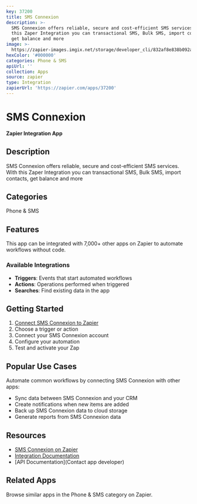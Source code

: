 ```yaml
---
key: 37200
title: SMS Connexion
description: >-
  SMS Connexion offers reliable, secure and cost-efficient SMS services. With
  this Zaper Integration you can transactional SMS, Bulk SMS, import contacts,
  get balance and more
image: >-
  https://zapier-images.imgix.net/storage/developer_cli/832af8e838b092a0b5f3d7912f2a81ef.png?auto=format%2Ccompress&ixlib=python-3.0.0&q=50
hexColor: '#000000'
categories: Phone & SMS
apiUrl: ''
collection: Apps
source: zapier
type: Integration
zapierUrl: 'https://zapier.com/apps/37200'
---
```

# SMS Connexion

**Zapier Integration App**

## Description

SMS Connexion offers reliable, secure and cost-efficient SMS services. With this Zaper Integration you can transactional SMS, Bulk SMS, import contacts, get balance and more

## Categories

Phone & SMS

## Features

This app can be integrated with 7,000+ other apps on Zapier to automate workflows without code.

### Available Integrations

- **Triggers**: Events that start automated workflows
- **Actions**: Operations performed when triggered
- **Searches**: Find existing data in the app

## Getting Started

1. [Connect SMS Connexion to Zapier](https://zapier.com/apps/37200)
2. Choose a trigger or action
3. Connect your SMS Connexion account
4. Configure your automation
5. Test and activate your Zap

## Popular Use Cases

Automate common workflows by connecting SMS Connexion with other apps:

- Sync data between SMS Connexion and your CRM
- Create notifications when new items are added
- Back up SMS Connexion data to cloud storage
- Generate reports from SMS Connexion data

## Resources

- [SMS Connexion on Zapier](https://zapier.com/apps/37200)
- [Integration Documentation](https://zapier.com/apps/37200/integrations)
- [API Documentation](Contact app developer)

## Related Apps

Browse similar apps in the Phone & SMS category on Zapier.
